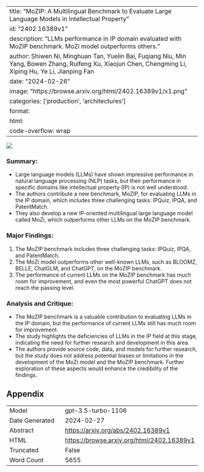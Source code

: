 
---
title: "MoZIP: A Multilingual Benchmark to Evaluate Large Language Models in Intellectual Property"
id: "2402.16389v1"
description: "LLMs performance in IP domain evaluated with MoZIP benchmark. MoZi model outperforms others."
author: Shiwen Ni, Minghuan Tan, Yuelin Bai, Fuqiang Niu, Min Yang, Bowen Zhang, Ruifeng Xu, Xiaojun Chen, Chengming Li, Xiping Hu, Ye Li, Jianping Fan
date: "2024-02-26"
image: "https://browse.arxiv.org/html/2402.16389v1/x1.png"
categories: ['production', 'architectures']
format:
  html:
    code-overflow: wrap
---

![](https://browse.arxiv.org/html/2402.16389v1/x1.png)

### **Summary:**
- Large language models (LLMs) have shown impressive performance in natural language processing (NLP) tasks, but their performance in specific domains like intellectual property (IP) is not well understood.
- The authors contribute a new benchmark, MoZIP, for evaluating LLMs in the IP domain, which includes three challenging tasks: IPQuiz, IPQA, and PatentMatch.
- They also develop a new IP-oriented multilingual large language model called MoZi, which outperforms other LLMs on the MoZIP benchmark.

### **Major Findings:**
1. The MoZIP benchmark includes three challenging tasks: IPQuiz, IPQA, and PatentMatch.
2. The MoZi model outperforms other well-known LLMs, such as BLOOMZ, BELLE, ChatGLM, and ChatGPT, on the MoZIP benchmark.
3. The performance of current LLMs on the MoZIP benchmark has much room for improvement, and even the most powerful ChatGPT does not reach the passing level.

### **Analysis and Critique:**
- The MoZIP benchmark is a valuable contribution to evaluating LLMs in the IP domain, but the performance of current LLMs still has much room for improvement.
- The study highlights the deficiencies of LLMs in the IP field at this stage, indicating the need for further research and development in this area.
- The authors provide source code, data, and models for further research, but the study does not address potential biases or limitations in the development of the MoZi model and the MoZIP benchmark. Further exploration of these aspects would enhance the credibility of the findings.

## Appendix

|          |          |
|----------|----------|
| Model     | gpt-3.5-turbo-1106       |
| Date Generated     | 2024-02-27       |
| Abstract | [https://arxiv.org/abs/2402.16389v1](https://arxiv.org/abs/2402.16389v1)        |
| HTML     | [https://browse.arxiv.org/html/2402.16389v1](https://browse.arxiv.org/html/2402.16389v1)       |
| Truncated       | False       |
| Word Count       | 5655       |